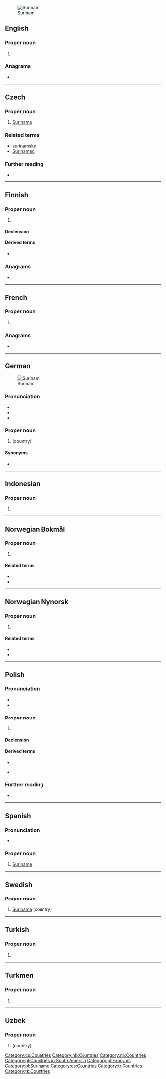 {{also|Súrínam}}
[[Image: Suriname-CIA WFB Map.png|thumb|Surinam]]
==English==

===Proper noun===
{{en-proper noun}}

# {{alternative spelling of|Suriname|lang=en}}

===Anagrams===
* {{anagrams|en|a=aimnrsu|Maurins|suramin|uranism}}

----

==Czech==

===Proper noun===
{{cs-proper noun|g=m}}

# [[Suriname]]

===Related terms===
* [[surinamský]]
* [[Surinamec]]

===Further reading===
* {{R:KNLA}}

[[Category:cs:Countries]]

----

==Finnish==

===Proper noun===
{{fi-proper noun}}

# {{lb|fi|dated}} {{alternative spelling of|Suriname|lang=fi}}

====Declension====
{{fi-decl-risti|n=sg|Surinam|||a|i=0}}

====Derived terms====
* {{l|fi|surinamilainen}}

===Anagrams===
* {{anagrams|fi|a=aimnrsu|surmina}}

----

==French==

===Proper noun===
{{fr-proper noun}}

# {{alternative spelling of|Suriname|lang=fr}}

===Anagrams===
* {{l|fr|muniras}}, {{l|fr|ruminas}}

----

==German==
{{slim-wikipedia|Suriname|lang=de}}
[[Image:Suriname in its region.svg|thumb|Surinam]]

===Pronunciation===
* {{IPA|/ˈzuːrinam/|lang=de}}
* {{audio|De-Surinam.ogg|Audio|lang=de}}
* {{rhymes|am|lang=de}}

===Proper noun===
{{head|de|proper noun}}

# {{l|en|Suriname}} (country)

====Synonyms====
* {{l|de|Suriname}} <!-- main article -->

----

==Indonesian==

===Proper noun===
{{head|id|proper noun}}

# {{alternative spelling of|Suriname|lang=id}}

----

==Norwegian Bokmål==
{{wikipedia|lang=no}}

===Proper noun===
{{head|nb|proper noun}}

# {{l|en|Suriname}}

====Related terms====
* {{l|nb|surinamer}}
* {{l|nb|surinamsk}}

[[Category:nb:Countries]]

----

==Norwegian Nynorsk==

===Proper noun===
{{wikipedia|lang=nn}}
{{head|nn|proper noun}}

# {{l|en|Suriname}}

====Related terms====
* {{l|nn|surinamar}}
* {{l|nn|surinamsk}}

[[Category:nn:Countries]]

----

==Polish==
{{wikipedia|lang=pl}}

===Pronunciation===
* {{pl-IPA}}
* {{audio|Pl-Surinam.ogg|Audio|lang=pl}}

===Proper noun===
{{pl-proper noun|g=m-in}}

# {{l|en|Suriname}}

====Declension====
{{pl-decl-noun-m-in|tantum=s}}

====Derived terms====
* {{l|pl|Surinamczyk}}, {{l|pl|Surinamka}}
* {{l|pl|surinamski}}

===Further reading===
* {{R:PWN}}

[[Category:pl:Countries in South America]]
[[Category:pl:Exonyms]]
[[Category:pl:Suriname]]

----

==Spanish==
{{wikipedia|lang=es}}

===Pronunciation===
* {{es-IPA|Surinán}}

===Proper noun===
{{es-proper noun}}

# [[Suriname]]

[[Category:es:Countries]]

----

==Swedish==
{{wikipedia|lang=sv}}

===Proper noun===
{{head|sv|proper noun}}

# [[Suriname]] (country)

----

==Turkish==
{{wikipedia|lang=tr}}

===Proper noun===
{{tr-proper noun}}

# {{l|en|Suriname}} {{qualifier|country}}

[[Category:tr:Countries]]

----

==Turkmen==
{{wikipedia|lang=tk}}

===Proper noun===
{{head|tk|proper noun}}

# {{l|en|Suriname}}

[[Category:tk:Countries]]

----

==Uzbek==

===Proper noun===
{{head|uz|proper noun}}

# {{l|en|Suriname}} (country)